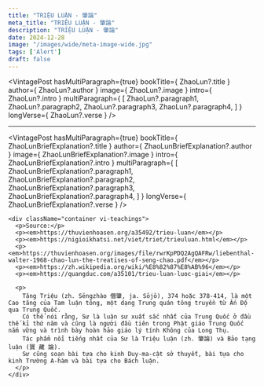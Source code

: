 ```yaml
---
title: "TRIỆU LUẬN - 肇論"
meta_title: "TRIỆU LUẬN - 肇論"
description: "TRIỆU LUẬN - 肇論"
date: 2024-12-28
image: "/images/wide/meta-image-wide.jpg"
tags: ['Alert']
draft: false
---
```



<div style="width: 50%; margin: auto">
  <Youtube client:load id={ZhaoLunBriefExplanation?.youtubeId} title={ZhaoLunBriefExplanation?.title} />
</div>

<VintagePost
  hasMultiParagraph={true}
  bookTitle={ ZhaoLun?.title }
  author={ ZhaoLun?.author }
  image={ ZhaoLun?.image }
  intro={ ZhaoLun?.intro }
  multiParagraph={
    [
      ZhaoLun?.paragraph1,
      ZhaoLun?.paragraph2,
      ZhaoLun?.paragraph3,
      ZhaoLun?.paragraph4,
    ]
  }
  longVerse={ ZhaoLun?.verse }
/>

***

<VintagePost
  hasMultiParagraph={true}
  bookTitle={ ZhaoLunBriefExplanation?.title }
  author={ ZhaoLunBriefExplanation?.author }
  image={ ZhaoLunBriefExplanation?.image }
  intro={ ZhaoLunBriefExplanation?.intro }
  multiParagraph={
    [
      ZhaoLunBriefExplanation?.paragraph1,
      ZhaoLunBriefExplanation?.paragraph2,
      ZhaoLunBriefExplanation?.paragraph3,
      ZhaoLunBriefExplanation?.paragraph4,
    ]
  }
  longVerse={ ZhaoLunBriefExplanation?.verse }
/>

<div className="grid bg-body dark:bg-darkmode-body">

    <div className="container vi-teachings">
      <p>Source:</p>
      <p><em>https://thuvienhoasen.org/a35492/trieu-luan</em></p>
      <p><em>https://nigioikhatsi.net/viet/triet/trieuluan.html</em></p>
      <p><em>https://thuvienhoasen.org/images/file/rwrKpPDQ2AgQAFRw/liebenthal-walter-1968-chao-lun-the-treatises-of-seng-chao.pdf</em></p>
      <p><em>https://zh.wikipedia.org/wiki/%E8%82%87%E8%AB%96</em></p>
      <p><em>https://quangduc.com/a35101/trieu-luan-luoc-giai</em></p>

      <p>
        Tăng Triệu (zh. Sēngzhào 僧肇, ja. Sōjō), 374 hoặc 378-414, là một Cao tăng của Tam luận tông, một dạng Trung quán tông truyền từ Ấn Độ qua Trung Quốc.
        Có thể nói rằng, Sư là luận sư xuất sắc nhất của Trung Quốc ở đầu thế kỉ thứ năm và cũng là người đầu tiên trong Phật giáo Trung Quốc nắm vững và trình bày hoàn hảo giáo lý tính Không của Long Thụ.
        Tác phẩm nổi tiếng nhất của Sư là Triệu luận (zh. 肇論) và Bảo tạng luận (寶 藏 論).
        Sư cũng soạn bài tựa cho kinh Duy-ma-cật sở thuyết, bài tựa cho kinh Trường A-hàm và bài tựa cho Bách luận.
      </p>
    </div>

</div>


